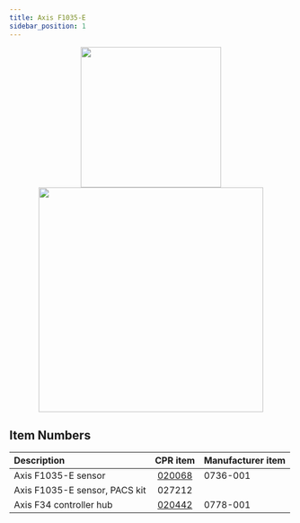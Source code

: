 ```yaml
---
title: Axis F1035-E
sidebar_position: 1
---
```



<center>
  <img
    src="/img/sensor_axis_f1035_e_1.jpg"
    width="250"
  />
  <img
    src="/img/sensor_axis_f34_1.png"
    width="400"
  />
</center>

<Safety />

## Item Numbers

| Description                   |                       CPR item                       | Manufacturer item |
| :---------------------------- | :--------------------------------------------------: | :---------------- |
| Axis F1035-E sensor           | [020068](/assets/clearpath_robotics_020068-TDS1.pdf) | 0736-001          |
| Axis F1035-E sensor, PACS kit |                        027212                        |                   |
| Axis F34 controller hub       | [020442](/assets/clearpath_robotics_020442-TDS1.pdf) | 0778-001          |

